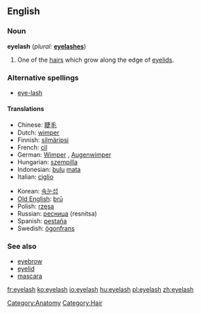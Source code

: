 ==English==

===Noun===
{{wikipedia}}
'''eyelash'''  (''plural:'' '''[[eyelashes]]''')
# One of the [[hair]]s which grow along the edge of [[eyelid]]s.

===Alternative spellings===
* [[eye-lash]]

====Translations====
{{top}}
*Chinese: [[睫毛]]
*Dutch: [[wimper]] {{m}}
*Finnish: [[silmäripsi]]
*French: [[cil]] {{m}}
*German: [[Wimper]] {{f}}, [[Augenwimper]] {{f}}
*Hungarian: [[szempilla]]
*Indonesian: [[bulu]] [[mata]]
*Italian: [[ciglio]] {{m}}
{{mid}}
*Korean: [[속눈섭]]
*[[Old English]]: [[bru|brū]]
*Polish: [[rzęsa]] {{f}}
*Russian: [[ресница]] {{f}} (resnitsa)
*Spanish: [[pestaña]] {{f}}
*Swedish: [[ögonfrans]] {{c}}
<!-- *Telugu: [[కనుబొమ]] (kanuboma) This is not correct-->
{{bottom}}

===See also===
*[[eyebrow]]
*[[eyelid]]
*[[mascara]]

[[Category:Anatomy]]
[[Category:Hair]]
[[fr:eyelash]]
[[ko:eyelash]]
[[io:eyelash]]
[[hu:eyelash]]
[[pl:eyelash]]
[[zh:eyelash]]